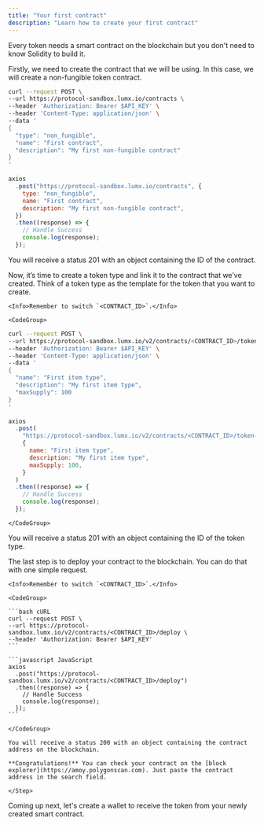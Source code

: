 ```yaml
---
title: "Your first contract"
description: "Learn how to create your first contract"
---
```


Every token needs a smart contract on the blockchain but you don't need to know Solidity to build it.

<Steps>
  <Step title="Create a contract">
  Firstly, we need to create the contract that we will be using. In this case, we will create a non-fungible token contract.

  <CodeGroup>

```bash cURL
curl --request POST \
--url https://protocol-sandbox.lumx.io/contracts \
--header 'Authorization: Bearer $API_KEY' \
--header 'Content-Type: application/json' \
--data '
{
  "type": "non_fungible",
  "name": "First contract",
  "description": "My first non-fungible contract"
}
'
```

```javascript JavaScript
axios
  .post("https://protocol-sandbox.lumx.io/contracts", {
    type: "non_fungible",
    name: "First contract",
    description: "My first non-fungible contract",
  })
  .then((response) => {
    // Handle Success
    console.log(response);
  });
```

  </CodeGroup>

You will receive a status 201 with an object containing the ID of the contract.

  </Step>
  <Step title="Create an token type">
    Now, it’s time to create a token type and link it to the contract that we’ve created. Think of a token type as the template for the token that you want to create.
    
    <Info>Remember to switch `<CONTRACT_ID>`.</Info>

    <CodeGroup>

```bash cURL
curl --request POST \
--url https://protocol-sandbox.lumx.io/v2/contracts/<CONTRACT_ID>/token-types \
--header 'Authorization: Bearer $API_KEY' \
--header 'Content-Type: application/json' \
--data '
{
  "name": "First item type",
  "description": "My first item type",
  "maxSupply": 100
}
'
```

```javascript JavaScript
axios
  .post(
    "https://protocol-sandbox.lumx.io/v2/contracts/<CONTRACT_ID>/token-types",
    {
      name: "First item type",
      description: "My first item type",
      maxSupply: 100,
    }
  )
  .then((response) => {
    // Handle Success
    console.log(response);
  });
```

    </CodeGroup>

You will receive a status 201 with an object containing the ID of the token type.

  </Step>
  <Step title="It's time to deploy it">
    The last step is to deploy your contract to the blockchain. You can do that with one simple request.

    <Info>Remember to switch `<CONTRACT_ID>`.</Info>

    <CodeGroup>

    ```bash cURL
    curl --request POST \
    --url https://protocol-sandbox.lumx.io/v2/contracts/<CONTRACT_ID>/deploy \
    --header 'Authorization: Bearer $API_KEY'
    ```

    ```javascript JavaScript
    axios
      .post("https://protocol-sandbox.lumx.io/v2/contracts/<CONTRACT_ID>/deploy")
      .then((response) => {
        // Handle Success
        console.log(response);
      });
    ```

    </CodeGroup>

    You will receive a status 200 with an object containing the contract address on the blockchain.

    **Congratulations!** You can check your contract on the [block explorer](https://amoy.polygonscan.com). Just paste the contract address in the search field.

    </Step>

</Steps>

Coming up next, let's create a wallet to receive the token from your newly created smart contract.

<Snippet file="troubleshooting.mdx" />
